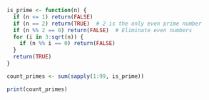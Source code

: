 ```r
is_prime <- function(n) {
  if (n <= 1) return(FALSE)
  if (n == 2) return(TRUE)  # 2 is the only even prime number
  if (n %% 2 == 0) return(FALSE)  # Eliminate even numbers
  for (i in 3:sqrt(n)) {
    if (n %% i == 0) return(FALSE)
  }
  return(TRUE)
}
```

```r
count_primes <- sum(sapply(1:99, is_prime))
```

```r
print(count_primes)
```

